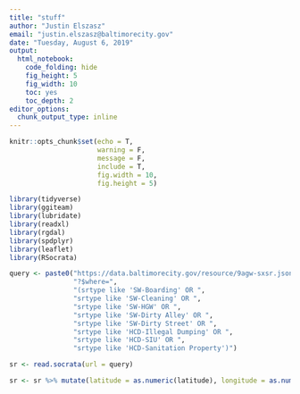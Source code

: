 ```yaml
---
title: "stuff"
author: "Justin Elszasz"
email: "justin.elszasz@baltimorecity.gov"
date: "Tuesday, August 6, 2019"
output:
  html_notebook:
    code_folding: hide
    fig_height: 5
    fig_width: 10
    toc: yes
    toc_depth: 2
editor_options: 
  chunk_output_type: inline
---
```


```r
knitr::opts_chunk$set(echo = T, 
                      warning = F, 
                      message = F,
                      include = T,
                      fig.width = 10,
                      fig.height = 5)
```

```r
library(tidyverse)
library(ggiteam)
library(lubridate)
library(readxl)
library(rgdal)
library(spdplyr)
library(leaflet)
library(RSocrata)
```

```r
query <- paste0("https://data.baltimorecity.gov/resource/9agw-sxsr.json",
                "?$where=",
                "(srtype like 'SW-Boarding' OR ",
                "srtype like 'SW-Cleaning' OR ",
                "srtype like 'SW-HGW' OR ",
                "srtype like 'SW-Dirty Alley' OR ",
                "srtype like 'SW-Dirty Street' OR ",
                "srtype like 'HCD-Illegal Dumping' OR ",
                "srtype like 'HCD-SIU' OR ",
                "srtype like 'HCD-Sanitation Property')")

sr <- read.socrata(url = query)

sr <- sr %>% mutate(latitude = as.numeric(latitude), longitude = as.numeric(longitude))
```

```r

```

```r

```



